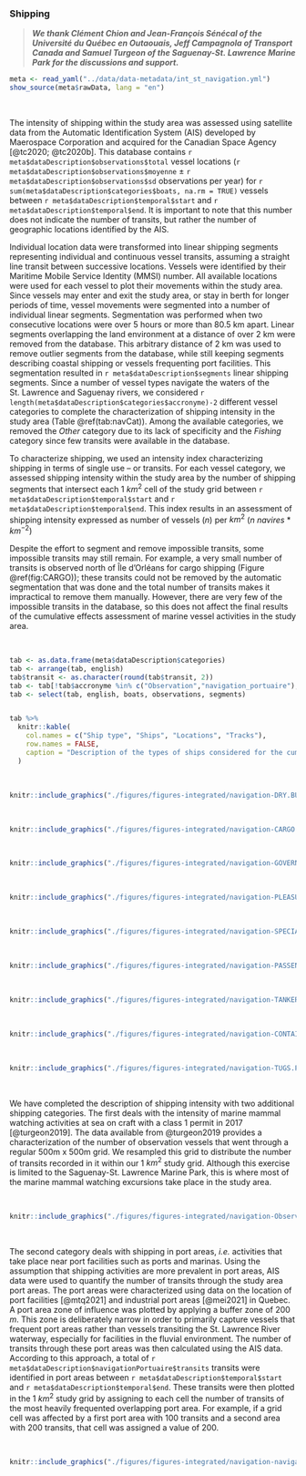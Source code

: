 ### Shipping {#navigation}

> ***We thank Clément Chion and Jean-François Sénécal of the Université du Québec en Outaouais, Jeff Campagnola of Transport Canada and Samuel Turgeon of the Saguenay-St. Lawrence Marine Park for the discussions and support.***


```r
meta <- read_yaml("../data/data-metadata/int_st_navigation.yml")
show_source(meta$rawData, lang = "en")
```

<br/>

The intensity of shipping within the study area was assessed using satellite data from the Automatic Identification System (AIS) developed by Maerospace Corporation and acquired for the Canadian Space Agency
[@tc2020; @tc2020b].
This database contains `r meta$dataDescription$observations$total`
vessel locations (`r meta$dataDescription$observations$moyenne` $\pm$ `r meta$dataDescription$observations$sd` observations per year) for
`r sum(meta$dataDescription$categories$boats, na.rm = TRUE)` vessels between
`r meta$dataDescription$temporal$start` and `r meta$dataDescription$temporal$end`.
It is important to note that this number does not indicate the number of transits, but rather the number of geographic locations identified by the AIS.

Individual location data were transformed into linear shipping segments representing individual and continuous vessel transits, assuming a straight line transit between successive locations.
Vessels were identified by their Maritime Mobile Service Identity (MMSI) number.
All available locations were used for each vessel to plot their movements within the study area.
Since vessels may enter and exit the study area, or stay in berth for longer periods of time, vessel movements were segmented into a number of individual linear segments.
Segmentation was performed when two consecutive locations were over 5 hours or more than 80.5 km apart.
Linear segments overlapping the land environment at a distance of over 2 km were removed from the database. This arbitrary distance of 2 km was used to remove outlier segments from the database, while still keeping segments describing coastal shipping or vessels frequenting port facilities. This segmentation resulted in `r meta$dataDescription$segments` linear shipping segments. Since a number of vessel types navigate the waters of the St. Lawrence and Saguenay rivers, we considered `r length(meta$dataDescription$categories$accronyme)-2` different vessel categories to complete the characterization of shipping intensity in the study area (Table \@ref(tab:navCat)). Among the available categories, we removed the *Other* category due to its lack of specificity and the *Fishing* category since few transits were available in the database.

To characterize shipping, we used an intensity index characterizing shipping in terms of single use -- or transits. For each vessel category, we assessed shipping intensity within the study area by the number of shipping segments that intersect each 1 $km^2$ cell of the study grid between `r meta$dataDescription$temporal$start` and `r meta$dataDescription$temporal$end`.
This index results in an assessment of shipping intensity expressed as number of vessels ($n$) per $km^2$ ($n$ $navires$ $*$ $km^{-2}$)

Despite the effort to segment and remove impossible transits, some impossible transits may still remain. For example, a very small number of transits is observed north of Île d’Orléans for cargo shipping (Figure \@ref(fig:CARGO)); these transits could not be removed by the automatic segmentation that was done and the total number of transits makes it impractical to remove them manually. However, there are very few of the impossible transits in the database, so this does not affect the final results of the cumulative effects assessment of marine vessel activities in the study area. 

<br/>

```r
tab <- as.data.frame(meta$dataDescription$categories)
tab <- arrange(tab, english)
tab$transit <- as.character(round(tab$transit, 2))
tab <- tab[!tab$accronyme %in% c("Observation","navigation_portuaire"), ] # Remove observation mm and ports
tab <- select(tab, english, boats, observations, segments)


tab %>%
  knitr::kable(
    col.names = c("Ship type", "Ships", "Locations", "Tracks"),
    row.names = FALSE,
    caption = "Description of the types of ships considered for the cumulative effects assessment of marine vessel activities in the St. Lawrence and the Saguenay river and their representation in the Automatic Identification System data used [@tc2020; @tc2020b]. "
  )
```

<br/>

```r
knitr::include_graphics("./figures/figures-integrated/navigation-DRY.BULK.png")
```

<br>

```r
knitr::include_graphics("./figures/figures-integrated/navigation-CARGO.png")
```

<br>

```r
knitr::include_graphics("./figures/figures-integrated/navigation-GOVERNMENT.RESEARCH.png")
```

<br>

```r
knitr::include_graphics("./figures/figures-integrated/navigation-PLEASURE.VESSELS.png")
```

<br>


```r
knitr::include_graphics("./figures/figures-integrated/navigation-SPECIAL.SHIPS.png")
```

<br>


```r
knitr::include_graphics("./figures/figures-integrated/navigation-PASSENGER.FERRY.RO.RO.png")
```

<br>

```r
knitr::include_graphics("./figures/figures-integrated/navigation-TANKER.png")
```

<br>

```r
knitr::include_graphics("./figures/figures-integrated/navigation-CONTAINER.png")
```

<br>

```r
knitr::include_graphics("./figures/figures-integrated/navigation-TUGS.PORT.png")
```

<br>


We have completed the description of shipping intensity with two additional shipping categories. The first deals with the intensity of marine mammal watching activities at sea on craft with a class 1 permit in 2017 [@turgeon2019]. The data available from @turgeon2019 provides a characterization of the number of observation vessels that went through a regular 500m x 500m grid. We resampled this grid to distribute the number of transits recorded in it within our 1 $km^2$ study grid. Although this exercise is limited to the Saguenay-St. Lawrence Marine Park, this is where most of the marine mammal watching excursions take place in the study area.

<br/>

```r
knitr::include_graphics("./figures/figures-integrated/navigation-Observation.png")
```

<br>


The second category deals with shipping in port areas, *i.e.* activities that take place near port facilities such as ports and marinas. Using the assumption that shipping activities are more prevalent in port areas, AIS data were used to quantify the number of transits through the study area port areas. The port areas were characterized using data on the location of port facilities [@mtq2021] and industrial port areas [@mei2021] in Quebec. A port area zone of influence was plotted by applying a buffer zone of 200 $m$. This zone is deliberately narrow in order to primarily capture vessels that frequent port areas rather than vessels transiting the St. Lawrence River waterway, especially for facilities in the fluvial environment. The number of transits through these port areas was then calculated using the AIS data. According to this approach, a total of `r meta$dataDescription$navigationPortuaire$transits` transits were identified in port areas between `r meta$dataDescription$temporal$start` and `r meta$dataDescription$temporal$end`. These transits were then plotted in the 1 $km^2$ study grid by assigning to each cell the number of transits of the most heavily frequented overlapping port area. For example, if a grid cell was affected by a first port area with 100 transits and a second area with 200 transits, that cell was assigned a value of 200.

<br/>

```r
knitr::include_graphics("./figures/figures-integrated/navigation-navigation_portuaire.png")
```

<br>


<!--
Ressources pertinentes:

- [AIS MESSAGES](https://www.navcen.uscg.gov/?pageName=AISMessages)
- [Marine cadastre](https://www.marinecadastre.gov/tools/)
- [Track builder tutorial](https://coast.noaa.gov/data/digitalcoast/pdf/track-builder-tutorial.pdf)
- [Marine regions](https://www.marineregions.org/gazetteer.php?p=details&id=62961)
- [Diva-GIS](https://www.diva-gis.org/gdata)
- [Marine Cadastre Track Builder](https://coast.noaa.gov/digitalcoast/tools/track-builder.html)

##### Visualisation

Rapport 2009 au parc marin
2 types d'informations
Intensité en terme d'utilisation unique (passages)
Temps d'utilisation (passage rapide, ou très long)
Dépend du type de pression qu'on veut effectuer
Zones 50%, genre 50% du temps de navigation s'y passe
Zones d'ancrages pas enlevées, zone des rasades
Largeur
Vitesse d'un navire
Interprétation et les nuances, expliquer les limites, les nuances, etc.

AIS A vs B? Qu'est-ce que j'ai entre les mains
Densité?

Vitesse :
Indépendant du segment ligne
SOG par rapport
Biais des vitesses plus faibles si on ne fait pas le distance weighted speed (à voir)

Hubard article sur les données AIS et les vitesses


##### Lecture

- https://pdfs.semanticscholar.org/908d/93279526e373b2d03fcd5cd987d67d240302.pdf
- https://www.erudit.org/en/journals/natcan/1900-v1-n1-natcan03735/1047154ar.pdf
- https://ouvert.canada.ca/data/fr/dataset/6ab2803a-aace-4e60-83ed-44a7e0ccd1d8
- https://www.marinfo.gc.ca/fr/publications/vn200.php
- http://complexity.ok.ubc.ca/files/2013/05/Rapport-sur-le-trafic-maritime-dans-le-PMSSL-en-2007_Chion-et-al_version-finale.pdf
- https://pubmed.ncbi.nlm.nih.gov/26093451/
- https://www.youtube.com/watch?v=kloW8F5ChhQ
- https://wwf.ca/fr/habitat/ocean/la-navigation-dans-les-aires-marines-protegees/
- https://wwf.ca/wp-content/uploads/2021/02/WWF-MPA-2-Impacts-Marine-Birds-v6.pdf
- https://wwf.ca/wp-content/uploads/2021/02/WWF-MPA-3-Impacts-Benthic-Habitat-v4.pdf
- https://wwf.ca/wp-content/uploads/2021/02/WWF-MPA-4-Impacts-Marine-Habitat-v4.pdf
- https://www.dfo-mpo.gc.ca/csas-sccs/Publications/ResDocs-DocRech/2016/2016_090-fra.html
- https://parlonstransport.ca/comprendre-les-effets-des-navires-sur-les-milieux-cotiers
- https://parlonstransport.ca/ectm
- https://globalfishingwatch.org/our-technology/
- https://github.com/GlobalFishingWatch/4wings/blob/develop/src/importer/README.md


##### Infos -->
